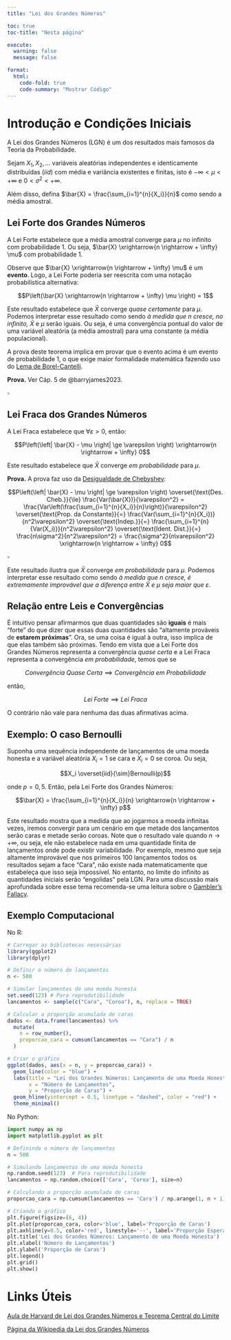 ```yaml
---
title: "Lei dos Grandes Números"

toc: true
toc-title: "Nesta página"

execute: 
  warning: false
  message: false

format:
  html:
    code-fold: true
    code-summary: "Mostrar Código"
---
```


# Introdução e Condições Iniciais

A Lei dos Grandes Números (LGN) é um dos resultados mais famosos da Teoria da Probabilidade.

Sejam $X_1, X_2, ...$ variáveis aleatórias independentes e identicamente distribuídas ($iid$) com média e variância existentes e finitas, isto é $-\infty < \mu < +\infty$ e $0 < \sigma^2 < +\infty$.

Além disso, defina $\bar{X} = \frac{\sum_{i=1}^{n}{X_i}}{n}$ como sendo a média amostral.

## Lei Forte dos Grandes Números

A Lei Forte estabelece que a média amostral converge para $\mu$ no infinito com probabilidade 1. Ou seja, $\bar{X} \xrightarrow{n \rightarrow + \infty} \mu$ com probabilidade 1.

Observe que $\bar{X} \xrightarrow{n \rightarrow + \infty} \mu$ é um **evento**. Logo, a Lei Forte poderia ser reescrita com uma notação probabilística alternativa:

$$P\left(\bar{X} \xrightarrow{n \rightarrow + \infty} \mu \right) = 1$$

Este resultado estabelece que $\bar{X}$ converge *quase certamente* para $\mu$. Podemos interpretar esse resultado como sendo *à medida que n cresce, no infinito,* $\bar{X}$ e $\mu$ serão iguais. Ou seja, é uma convergência pontual do valor de uma variável aleatória (a média amostral) para uma constante (a média populacional).

A prova deste teorema implica em provar que o evento acima é um evento de probabilidade 1, o que exige maior formalidade matemática fazendo uso do [Lema de Borel-Cantelli](https://pt.wikipedia.org/wiki/Lema_de_Borel-Cantelli).

**Prova.** Ver Cáp. 5 de @barryjames2023.

$\square$

## Lei Fraca dos Grandes Números

A Lei Fraca estabelece que $\forall \varepsilon > 0$, então:

$$P\left(\left| \bar{X} - \mu \right| \ge \varepsilon \right) \xrightarrow{n \rightarrow + \infty} 0$$

Este resultado estabelece que $\bar{X}$ converge *em probabilidade* para $\mu$.

**Prova.** A prova faz uso da [Desigualdade de Chebyshev](https://pt.wikipedia.org/wiki/Desigualdade_de_Chebyshev):

$$P\left(\left| \bar{X} - \mu \right| \ge \varepsilon \right) \overset{\text{Des. Cheb.}}{\le} \frac{Var(\bar{X})}{\varepsilon^2} = \frac{Var\left(\frac{\sum_{i=1}^{n}{X_i}}{n}\right)}{\varepsilon^2} \overset{\text{Prop. da Constante}}{=} \frac{Var(\sum_{i=1}^{n}{X_i})}{n^2\varepsilon^2} \overset{\text{Indep.}}{=} \frac{\sum_{i=1}^{n}{Var(X_i)}}{n^2\varepsilon^2} \overset{\text{Ident. Dist.}}{=} \frac{n\sigma^2}{n^2\varepsilon^2} = \frac{\sigma^2}{n\varepsilon^2} \xrightarrow{n \rightarrow + \infty} 0$$

$\square$

Este resultado ilustra que $\bar{X}$ converge *em probabilidade* para $\mu$. Podemos interpretar esse resultado como sendo *à medida que n cresce, é extremamente improvável que a diferença entre* $\bar{X}$ *e* $\mu$ *seja maior que* $\varepsilon$.

## Relação entre Leis e Convergências

É intuitivo pensar afirmarmos que duas quantidades são **iguais** é mais "forte" do que dizer que essas duas quantidades são "altamente prováveis de **estarem próximas**". Ora, se uma coisa é igual à outra, isso implica de que elas também são próximas. Tendo em vista que a Lei Forte dos Grandes Números representa a convergência *quase certa* e a Lei Fraca representa a convergência *em probabilidade*, temos que se

$$Convergência\ Quase\ Certa \implies Convergência\ em\ Probabilidade$$

então,

$$Lei\ Forte \implies Lei\ Fraca$$

O contrário não vale para nenhuma das duas afirmativas acima.

## Exemplo: O caso Bernoulli

Suponha uma sequência independente de lançamentos de uma moeda honesta e a variável aleatória $X_i = 1$ se cara e $X_i = 0$ se coroa. Ou seja,

$$X_i \overset{iid}{\sim}Bernoulli(p)$$

onde $p = 0,5$. Então, pela Lei Forte dos Grandes Números:

$$\bar{X} = \frac{\sum_{i=1}^{n}{X_i}}{n} \xrightarrow{n \rightarrow + \infty} p$$

Este resultado mostra que a medida que ao jogarmos a moeda infinitas vezes, iremos convergir para um cenário em que metade dos lançamentos serão caras e metade serão coroas. Note que o resultado vale quando $n \rightarrow + \infty$, ou seja, ele não estabelece nada em uma quantidade finita de lançamentos onde pode existir variabilidade. Por exemplo, mesmo que seja altamente improvável que nos primeiros 100 lançamentos todos os resultados sejam a face "Cara", não existe nada matematicamente que estabeleça que isso seja impossível. No entanto, no limite do infinito as quantidades iniciais serão "engolidas" pela LGN. Para uma discussão mais aprofundada sobre esse tema recomenda-se uma leitura sobre o [Gambler's Fallacy](https://en.wikipedia.org/wiki/Gambler%27s_fallacy).

## Exemplo Computacional

No R:

```r
# Carregar as bibliotecas necessárias
library(ggplot2)
library(dplyr)

# Definir o número de lançamentos
n <- 500

# Simular lançamentos de uma moeda honesta
set.seed(123) # Para reprodutibilidade
lancamentos <- sample(c("Cara", "Coroa"), n, replace = TRUE)

# Calcular a proporção acumulada de caras
dados <- data.frame(lancamentos) %>%
  mutate(
    n = row_number(),
    proporcao_cara = cumsum(lancamentos == "Cara") / n
  )

# Criar o gráfico
ggplot(dados, aes(x = n, y = proporcao_cara)) +
  geom_line(color = "blue") +
  labs(title = "Lei dos Grandes Números: Lançamento de uma Moeda Honesta",
       x = "Número de Lançamentos",
       y = "Proporção de Caras") +
  geom_hline(yintercept = 0.5, linetype = "dashed", color = "red") +
  theme_minimal()

```

No Python:

```python
import numpy as np
import matplotlib.pyplot as plt

# Definindo o número de lançamentos
n = 500

# Simulando lançamentos de uma moeda honesta
np.random.seed(123)  # Para reprodutibilidade
lancamentos = np.random.choice(['Cara', 'Coroa'], size=n)

# Calculando a proporção acumulada de caras
proporcao_cara = np.cumsum(lancamentos == 'Cara') / np.arange(1, n + 1)

# Criando o gráfico
plt.figure(figsize=(6, 4))
plt.plot(proporcao_cara, color='blue', label='Proporção de Caras')
plt.axhline(y=0.5, color='red', linestyle='--', label='Proporção Esperada (0.5)')
plt.title('Lei dos Grandes Números: Lançamento de uma Moeda Honesta')
plt.xlabel('Número de Lançamentos')
plt.ylabel('Proporção de Caras')
plt.legend()
plt.grid()
plt.show()
```

# Links Úteis

[Aula de Harvard de Lei dos Grandes Números e Teorema Central do Limite](https://www.youtube.com/watch?v=OprNqnHsVIA&t=1910s)

[Página da Wikipedia da Lei dos Grandes Números](https://en.wikipedia.org/wiki/Law_of_large_numbers)
